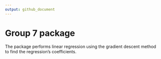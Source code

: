 ```yaml
---
output: github_document
---
```


# Group 7 package
  
The package performs linear regression using the gradient descent method to find the regression's coefficients.
